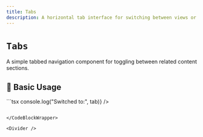```yaml
---
title: Tabs
description: A horizontal tab interface for switching between views or content panels.
---
```



# `Tabs`

A simple tabbed navigation component for toggling between related content sections.

<Divider />

## 🚀 Basic Usage

<CodeBlockWrapper language="tsx">
  ```tsx
  <Tabs
    tabs={[
      { label: "Overview", value: "overview" },
      { label: "Features", value: "features" },
      { label: "Pricing", value: "pricing" },
    ]}
    activeTab="features"
    onTabChange={(tab) => console.log("Switched to:", tab)}
  />

```

</CodeBlockWrapper>

<Divider />
```
